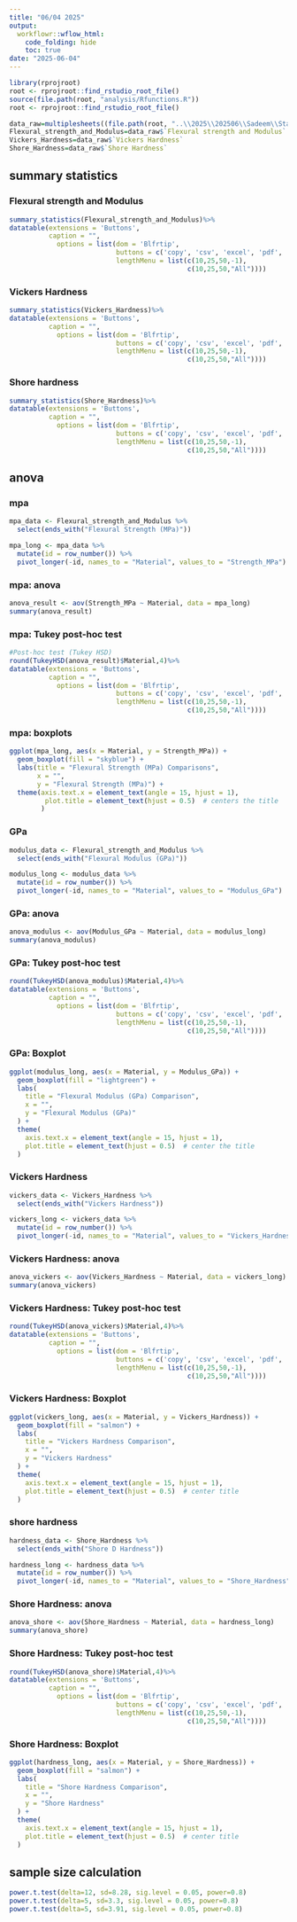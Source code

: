 ```yaml
---
title: "06/04 2025"
output:
  workflowr::wflow_html:
    code_folding: hide
    toc: true
date: "2025-06-04"
---
```




```r
library(rprojroot)
root <- rprojroot::find_rstudio_root_file()
source(file.path(root, "analysis/Rfunctions.R"))
root <- rprojroot::find_rstudio_root_file()
```



```r
data_raw=multiplesheets((file.path(root, "..\\2025\\202506\\Sadeem\\Stats_restructured.xlsx")))
Flexural_strength_and_Modulus=data_raw$`Flexural strength and Modulus`
Vickers_Hardness=data_raw$`Vickers Hardness`
Shore_Hardness=data_raw$`Shore Hardness`

```


## summary statistics 


### Flexural strength and Modulus



```r
summary_statistics(Flexural_strength_and_Modulus)%>%
datatable(extensions = 'Buttons',
          caption = "", 
            options = list(dom = 'Blfrtip',
                           buttons = c('copy', 'csv', 'excel', 'pdf', 'print'),
                           lengthMenu = list(c(10,25,50,-1),
                                             c(10,25,50,"All"))))
```



### Vickers Hardness



```r
summary_statistics(Vickers_Hardness)%>%
datatable(extensions = 'Buttons',
          caption = "", 
            options = list(dom = 'Blfrtip',
                           buttons = c('copy', 'csv', 'excel', 'pdf', 'print'),
                           lengthMenu = list(c(10,25,50,-1),
                                             c(10,25,50,"All"))))
```

### Shore hardness


```r
summary_statistics(Shore_Hardness)%>%
datatable(extensions = 'Buttons',
          caption = "", 
            options = list(dom = 'Blfrtip',
                           buttons = c('copy', 'csv', 'excel', 'pdf', 'print'),
                           lengthMenu = list(c(10,25,50,-1),
                                             c(10,25,50,"All"))))
```


## anova 


### mpa 

```r
mpa_data <- Flexural_strength_and_Modulus %>%
  select(ends_with("Flexural Strength (MPa)"))

mpa_long <- mpa_data %>%
  mutate(id = row_number()) %>%
  pivot_longer(-id, names_to = "Material", values_to = "Strength_MPa")
```


### mpa: anova 

```r
anova_result <- aov(Strength_MPa ~ Material, data = mpa_long)
summary(anova_result)
```


### mpa: Tukey post-hoc test


```r
#Post-hoc test (Tukey HSD)
round(TukeyHSD(anova_result)$Material,4)%>%
datatable(extensions = 'Buttons',
          caption = "", 
            options = list(dom = 'Blfrtip',
                           buttons = c('copy', 'csv', 'excel', 'pdf', 'print'),
                           lengthMenu = list(c(10,25,50,-1),
                                             c(10,25,50,"All"))))
```


### mpa: boxplots 

```r
ggplot(mpa_long, aes(x = Material, y = Strength_MPa)) +
  geom_boxplot(fill = "skyblue") +
  labs(title = "Flexural Strength (MPa) Comparisons",
       x = "",
       y = "Flexural Strength (MPa)") +
  theme(axis.text.x = element_text(angle = 15, hjust = 1), 
         plot.title = element_text(hjust = 0.5)  # centers the title
        )
```


### GPa 

```r
modulus_data <- Flexural_strength_and_Modulus %>%
  select(ends_with("Flexural Modulus (GPa)"))

modulus_long <- modulus_data %>%
  mutate(id = row_number()) %>%
  pivot_longer(-id, names_to = "Material", values_to = "Modulus_GPa")
```


### GPa: anova

```r
anova_modulus <- aov(Modulus_GPa ~ Material, data = modulus_long)
summary(anova_modulus)
```


### GPa: Tukey post-hoc test

```r
round(TukeyHSD(anova_modulus)$Material,4)%>%
datatable(extensions = 'Buttons',
          caption = "", 
            options = list(dom = 'Blfrtip',
                           buttons = c('copy', 'csv', 'excel', 'pdf', 'print'),
                           lengthMenu = list(c(10,25,50,-1),
                                             c(10,25,50,"All"))))
```

### GPa: Boxplot 


```r
ggplot(modulus_long, aes(x = Material, y = Modulus_GPa)) +
  geom_boxplot(fill = "lightgreen") +
  labs(
    title = "Flexural Modulus (GPa) Comparison",
    x = "",
    y = "Flexural Modulus (GPa)"
  ) +
  theme(
    axis.text.x = element_text(angle = 15, hjust = 1),
    plot.title = element_text(hjust = 0.5)  # center the title
  )
```

### Vickers Hardness

```r
vickers_data <- Vickers_Hardness %>%
  select(ends_with("Vickers Hardness"))

vickers_long <- vickers_data %>%
  mutate(id = row_number()) %>%
  pivot_longer(-id, names_to = "Material", values_to = "Vickers_Hardness")

```



### Vickers Hardness: anova

```r
anova_vickers <- aov(Vickers_Hardness ~ Material, data = vickers_long)
summary(anova_vickers)
```


### Vickers Hardness: Tukey post-hoc test

```r
round(TukeyHSD(anova_vickers)$Material,4)%>%
datatable(extensions = 'Buttons',
          caption = "", 
            options = list(dom = 'Blfrtip',
                           buttons = c('copy', 'csv', 'excel', 'pdf', 'print'),
                           lengthMenu = list(c(10,25,50,-1),
                                             c(10,25,50,"All"))))
```


### Vickers Hardness: Boxplot 

```r
ggplot(vickers_long, aes(x = Material, y = Vickers_Hardness)) +
  geom_boxplot(fill = "salmon") +
  labs(
    title = "Vickers Hardness Comparison",
    x = "",
    y = "Vickers Hardness"
  ) +
  theme(
    axis.text.x = element_text(angle = 15, hjust = 1),
    plot.title = element_text(hjust = 0.5)  # center title
  )
```



### shore hardness 



```r
hardness_data <- Shore_Hardness %>%
  select(ends_with("Shore D Hardness"))

hardness_long <- hardness_data %>%
  mutate(id = row_number()) %>%
  pivot_longer(-id, names_to = "Material", values_to = "Shore_Hardness")

```



### Shore Hardness: anova

```r
anova_shore <- aov(Shore_Hardness ~ Material, data = hardness_long)
summary(anova_shore)
```


### Shore Hardness: Tukey post-hoc test

```r
round(TukeyHSD(anova_shore)$Material,4)%>%
datatable(extensions = 'Buttons',
          caption = "", 
            options = list(dom = 'Blfrtip',
                           buttons = c('copy', 'csv', 'excel', 'pdf', 'print'),
                           lengthMenu = list(c(10,25,50,-1),
                                             c(10,25,50,"All"))))
```


### Shore Hardness: Boxplot 

```r
ggplot(hardness_long, aes(x = Material, y = Shore_Hardness)) +
  geom_boxplot(fill = "salmon") +
  labs(
    title = "Shore Hardness Comparison",
    x = "",
    y = "Shore Hardness"
  ) +
  theme(
    axis.text.x = element_text(angle = 15, hjust = 1),
    plot.title = element_text(hjust = 0.5)  # center title
  )
```



##  sample size calculation 

```r
power.t.test(delta=12, sd=8.28, sig.level = 0.05, power=0.8)
power.t.test(delta=5, sd=3.3, sig.level = 0.05, power=0.8)
power.t.test(delta=5, sd=3.91, sig.level = 0.05, power=0.8)

```
